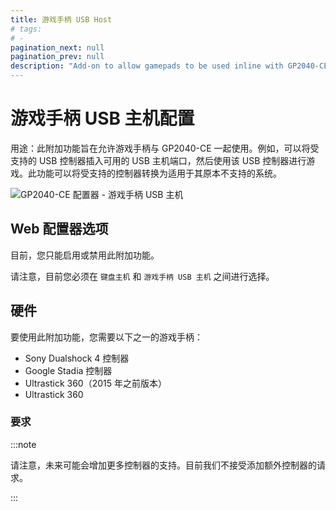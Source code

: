 ```yaml
---
title: 游戏手柄 USB Host
# tags:
# -
pagination_next: null
pagination_prev: null
description: "Add-on to allow gamepads to be used inline with GP2040-CE"
---
```


# 游戏手柄 USB 主机配置

用途：此附加功能旨在允许游戏手柄与 GP2040-CE 一起使用。例如，可以将受支持的 USB 控制器插入可用的 USB 主机端口，然后使用该 USB 控制器进行游戏。此功能可以将受支持的控制器转换为适用于其原本不支持的系统。

![GP2040-CE 配置器 - 游戏手柄 USB 主机](../assets/images/gpc-add-ons-keyboard-gamepad-usb-host.png)

## Web 配置器选项

目前，您只能启用或禁用此附加功能。

请注意，目前您必须在 `键盘主机` 和 `游戏手柄 USB 主机` 之间进行选择。

## 硬件

要使用此附加功能，您需要以下之一的游戏手柄：
- Sony Dualshock 4 控制器
- Google Stadia 控制器
- Ultrastick 360（2015 年之前版本）
- Ultrastick 360

### 要求

:::note

请注意，未来可能会增加更多控制器的支持。目前我们不接受添加额外控制器的请求。

:::
